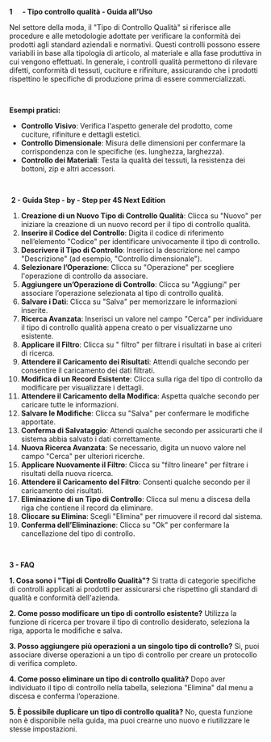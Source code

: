 **1      - Tipo controllo qualità - Guida all'Uso**

Nel settore della moda, il "Tipo di Controllo Qualità" si riferisce alle procedure e alle metodologie adottate per verificare la conformità dei prodotti agli standard aziendali e normativi. Questi controlli possono essere variabili in base alla tipologia di articolo, al materiale e alla fase produttiva in cui vengono effettuati. In generale, i controlli qualità permettono di rilevare difetti, conformità di tessuti, cuciture e rifiniture, assicurando che i prodotti rispettino le specifiche di produzione prima di essere commercializzati.

 

**Esempi pratici:**

* **Controllo Visivo**: Verifica l'aspetto generale del prodotto, come cuciture, rifiniture e dettagli estetici.
* **Controllo Dimensionale**: Misura delle dimensioni per confermare la corrispondenza con le specifiche (es. lunghezza, larghezza).
* **Controllo dei Materiali**: Testa la qualità dei tessuti, la resistenza dei bottoni, zip e altri accessori.

 

 **2 - Guida Step - by - Step per 4S Next Edition**

1. **Creazione di un Nuovo Tipo di Controllo Qualità**: Clicca su "Nuovo" per iniziare la creazione di un nuovo record per il tipo di controllo qualità.
2. **Inserire il Codice del Controllo**: Digita il codice di riferimento nell’elemento "Codice" per identificare univocamente il tipo di controllo.
3. **Descrivere il Tipo di Controllo**: Inserisci la descrizione nel campo "Descrizione" (ad esempio, "Controllo dimensionale").
4. **Selezionare l’Operazione**: Clicca su "Operazione" per scegliere l'operazione di controllo da associare.
5. **Aggiungere un’Operazione di Controllo**: Clicca su "Aggiungi" per associare l’operazione selezionata al tipo di controllo qualità.
6. **Salvare i Dati**: Clicca su "Salva" per memorizzare le informazioni inserite.
7. **Ricerca Avanzata**: Inserisci un valore nel campo "Cerca" per individuare il tipo di controllo qualità appena creato o per visualizzarne uno esistente.
8. **Applicare il Filtro**: Clicca su " filtro" per filtrare i risultati in base ai criteri di ricerca.
9. **Attendere il Caricamento dei Risultati**: Attendi qualche secondo per consentire il caricamento dei dati filtrati.
10. **Modifica di un Record Esistente**: Clicca sulla riga del tipo di controllo da modificare per visualizzare i dettagli.
11. **Attendere il Caricamento della Modifica**: Aspetta qualche secondo per caricare tutte le informazioni.
12. **Salvare le Modifiche**: Clicca su "Salva" per confermare le modifiche apportate.
13. **Conferma di Salvataggio**: Attendi qualche secondo per assicurarti che il sistema abbia salvato i dati correttamente.
14. **Nuova Ricerca Avanzata**: Se necessario, digita un nuovo valore nel campo "Cerca" per ulteriori ricerche.
15. **Applicare Nuovamente il Filtro**: Clicca su "filtro lineare" per filtrare i risultati della nuova ricerca.
16. **Attendere il Caricamento del Filtro**: Consenti qualche secondo per il caricamento dei risultati.
17. **Eliminazione di un Tipo di Controllo**: Clicca sul menu a discesa della riga che contiene il record da eliminare.
18. **Cliccare su Elimina**: Scegli "Elimina" per rimuovere il record dal sistema.
19. **Conferma dell’Eliminazione**: Clicca su "Ok" per confermare la cancellazione del tipo di controllo.

 

**3 - FAQ**

**1. Cosa sono i "Tipi di Controllo Qualità"?** Si tratta di categorie specifiche di controlli applicati ai prodotti per assicurarsi che rispettino gli standard di qualità e conformità dell'azienda.

**2. Come posso modificare un tipo di controllo esistente?** Utilizza la funzione di ricerca per trovare il tipo di controllo desiderato, seleziona la riga, apporta le modifiche e salva.

**3. Posso aggiungere più operazioni a un singolo tipo di controllo?** Sì, puoi associare diverse operazioni a un tipo di controllo per creare un protocollo di verifica completo.

**4. Come posso eliminare un tipo di controllo qualità?** Dopo aver individuato il tipo di controllo nella tabella, seleziona "Elimina" dal menu a discesa e conferma l’operazione.

**5. È possibile duplicare un tipo di controllo qualità?** No, questa funzione non è disponibile nella guida, ma puoi crearne uno nuovo e riutilizzare le stesse impostazioni.